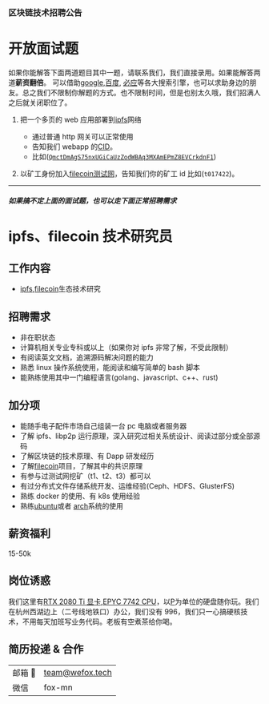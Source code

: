 
<H3 center> 区块链技术招聘公告</H3>

# 开放面试题

如果你能解答下面两道题目其中一题，请联系我们，我们直接录用。如果能解答两道**薪资翻倍**。 可以借助[google](https://www.google.com/),[百度](https://www.baidu.com/), [必应](https://www.bing.com/)等各大搜索引擎，也可以求助身边的朋友。总之我们不限制你解题的方式。也不限制时间，但是也别太久哦，我们招满人之后就关闭职位了。

1. 把一个多页的 web 应用部署到[ipfs](https://ipfs.io/)网络

   - 通过普通 http 网关可以正常使用
   - 告知我们 webapp 的[CID](https://docs.ipfs.io/guides/concepts/cid/)。
   - 比如([`QmctDmAgS75nxUGiCaUzZodWBAq3MXAmEPmZ8EVCrkdnF1`](https://ipfs.io/ipfs/QmctDmAgS75nxUGiCaUzZodWBAq3MXAmEPmZ8EVCrkdnF1/event/))

2. 以矿工身份加入[filecoin](https://filecoin.io/)[测试网](https://stats.testnet.filecoin.io/)，告知我们你的矿工 id 比如(`t017422`)。

---

<H5 center> 如果搞不定上面的面试题，也可以走下面正常招聘需求</H5>

# ipfs、filecoin 技术研究员

## 工作内容

- [ipfs](https://ipfs.io/),[filecoin](https://filecoin.io/)生态技术研究

## 招聘需求

- 非在职状态
- 计算机相关专业专科或以上（如果你对 ipfs 非常了解，不受此限制）
- 有阅读英文文档，追溯源码解决问题的能力
- 熟悉 linux 操作系统使用，能阅读和编写简单的 bash 脚本
- 能熟练使用其中一门编程语言(golang、javascript、c++、rust)

## 加分项

- 能随手电子配件市场自己组装一台 pc 电脑或者服务器
- 了解 ipfs、libp2p 运行原理，深入研究过相关系统设计、阅读过部分或全部源码
- 了解区块链的技术原理、有 Dapp 研发经历
- 了解[filecoin](https://filecoin.io/)项目，了解其中的共识原理
- 有参与过测试网挖矿（t1、t2、t3）都可以
- 有过分布式文件存储系统开发、运维经验(Ceph、HDFS、GlusterFS)
- 熟练 docker 的使用、有 k8s 使用经验
- 熟练[ubuntu](https://ubuntu.com/)或者 [arch](https://www.archlinux.org/)系统的使用

## 薪资福利

15-50k

## 岗位诱惑

我们这里有[RTX 2080 Ti 显卡](https://www.nvidia.com/en-us/geforce/graphics-cards/rtx-2080-ti/),[EPYC 7742 CPU](https://www.amd.com/zh-hans/products/cpu/amd-epyc-7742)，以[P](https://en.wikipedia.org/wiki/PIB)为单位的硬盘随你玩。我们在杭州西湖边上（二号线地铁口）办公，我们没有 996，我们只一心搞硬核技术，不用每天加班写业务代码。老板有空煮茶给你喝。

## 简历投递 & 合作

|         |                 |
| ------- | --------------- |
| 邮箱 📮 | team@wefox.tech |
| 微信    | fox-mn          |
